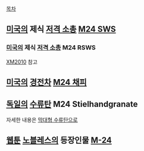 [[목차]]
== [[미국]]의 제식 [[저격 소총]] [[M24 SWS]] ==

=== [[미국]]의 제식 [[저격 소총]] M24 RSWS ===
[[XM2010]] 참고
== [[미국]]의 [[경전차]] [[M24 채피]] ==

== [[독일]]의 [[수류탄]] M24 Stielhandgranate ==
자세한 내용은 [[막대형 수류탄]]으로
== [[웹툰]] [[노블레스]]의 등장인물 [[M-24]] ==
